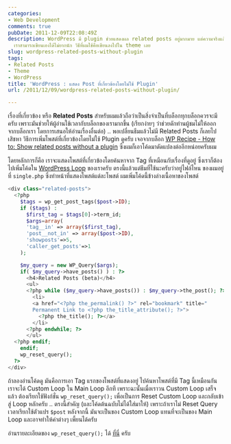 ```yaml
---
categories:
- Web Development
comments: true
pubDate: 2011-12-09T22:08:49Z
description: WordPress มี plugin ช่วยแสดงผล related posts อยู่มากมาย แต่ความจริงแล้ว
  เราสามารถเขียนเองได้ไม่ยากนัก วิธีที่ผมใช้คือเขียนลงไปใน theme เลย
slug: wordpress-related-posts-without-plugin
tags:
- Related Posts
- Theme
- WordPress
title: 'WordPress : แสดง Post ที่เกี่ยวข้องโดยไม่ใช้ Plugin'
url: /2011/12/09/wordpress-related-posts-without-plugin/

---
```


เรื่องที่เกี่ยวข้อง หรือ **Related Posts** สำหรับผมแล้วถือว่าเป็นสิ่งจำเป็นที่บล็อกทุกบล็อกควรจะมีครับ เพราะมันช่วยให้ผู้อ่านใช้เวลากับบล็อกของเรามากขึ้น (เรียกง่ายๆ ว่าช่วยดักท่านผู้ชมไม่ให้ออกจากบล็อกเรา โดยการเสนอให้อ่านเรื่องอื่นต่อ) .. พอเปลี่ยนธีมแล้วไม่มี Related Posts ก็เลยไปเสิชหา วิธีการเพิ่มโพสต์ที่เกี่ยวข้องโดยไม่ใช้ Plugin ดูครับ เจอจากบล็อก [WP Recipe - How to: Show related posts without a plugin](http://www.wprecipes.com/how-to-show-related-posts-without-a-plugin) ซึ่งผมก็เอาโค้ดมาดัดแปลงต่ออีกหน่อยครับผม

โดยหลักการก็คือ เราจะแสดงโพสต์ที่เกี่ยวข้องโดยค้นหาจาก Tag ที่เหมือนกับเรื่องที่ดูอยู่ ซึ่งเราก็ต้องไปเพิ่มโค้ดใน [WordPress Loop](http://codex.wordpress.org/The_Loop) ของเราครับ ตรงนี้แล้วแต่ธีมที่ใช้นะครับว่าอยู่ไฟล์ไหน ของผมอยู่ที่ `single.php` ซึ่งทำหน้าที่แสดงโพสต์แต่ละโพสต์ ผมเพิ่มโค้ดนี้ข้างล่างเนื้อหาของโพสต์


```php
<div class="related-posts">
  <?php
    $tags = wp_get_post_tags($post->ID);
    if ($tags) :
      $first_tag = $tags[0]->term_id;
      $args=array(
      'tag__in' => array($first_tag),
      'post__not_in' => array($post->ID),
      'showposts'=>5,
      'caller_get_posts'=>1
    );

    $my_query = new WP_Query($args);
    if( $my_query->have_posts() ) : ?>
      <h4>Related Posts (beta)</h4>
      <ul>
      <?php while ($my_query->have_posts()) : $my_query->the_post(); ?>
        <li>
        <a href="<?php the_permalink() ?>" rel="bookmark" title="
        Permanent Link to <?php the_title_attribute(); ?>">
          <?php the_title(); ?></a>
        </li>
      <?php endwhile; ?>
      </ul>
  <?php endif;
    endif;
    wp_reset_query();
  ?>
</div>
```

ถ้าลองอ่านโค้ดดู มันคือการเอา Tag แรกของโพสต์ที่แสดงอยู่ ไปค้นหาโพสต์ที่มี Tag นี้เหมือนกัน เราจะได้ Custom Loop ใน Main Loop อีกที เพราะฉะนั้นเมื่อเราวน Custom Loop เสร็จแล้ว ต้องเรียกใช้ฟังก์ชั่น `wp_reset_query();` เพื่อเป็นการ Reset Custom Loop และกลับเข้าสู่ Loop หลักครับ .. ตรงนี้สำคัญ (และโค้ดต้นฉบับไม่ได้ใส่มาให้) เพราะถ้าเราไม่ Reset Query เวลาเรียกใช้ตัวแปร `$post` หลังจากนี้ มันจะเป็นของ Custom Loop แทนที่จะเป็นของ Main Loop และอาจทำให้ค่าต่างๆ เพี้ยนได้ครับ

อ่านรายละเอียดของ `wp_reset_query();` ได้ [ที่นี่](http://codex.wordpress.org/Function_Reference/wp_reset_query) ครับ
